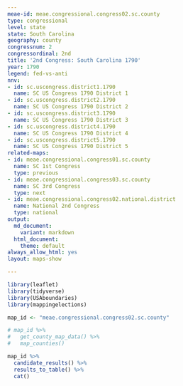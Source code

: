 ```yaml
---
meae-id: meae.congressional.congress02.sc.county
type: congressional
level: state
state: South Carolina
geography: county
congressnum: 2
congressordinal: 2nd
title: '2nd Congress: South Carolina 1790'
year: 1790
legend: fed-vs-anti
nnv:
- id: sc.uscongress.district1.1790
  name: SC US Congress 1790 District 1
- id: sc.uscongress.district2.1790
  name: SC US Congress 1790 District 2
- id: sc.uscongress.district3.1790
  name: SC US Congress 1790 District 3
- id: sc.uscongress.district4.1790
  name: SC US Congress 1790 District 4
- id: sc.uscongress.district5.1790
  name: SC US Congress 1790 District 5
related-maps:
- id: meae.congressional.congress01.sc.county
  name: SC 1st Congress
  type: previous
- id: meae.congressional.congress03.sc.county
  name: SC 3rd Congress
  type: next
- id: meae.congressional.congress02.national.district
  name: National 2nd Congress
  type: national
output:
  md_document:
    variant: markdown
  html_document:
    theme: default
always_allow_html: yes
layout: maps-show

---
```


```r
library(leaflet)
library(tidyverse)
library(USAboundaries)
library(mappingelections)

map_id <- "meae.congressional.congress02.sc.county"
```

<div class="map">

```r
# map_id %>%
#   get_county_map_data() %>%
#   map_counties()
```

</div>

<div class="results-table">

```r
map_id %>%
  candidate_results() %>%
  results_to_table() %>%
  cat()
```

</div>
